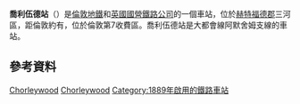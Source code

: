 {{expand|time=2016-02-29T15:59:45+00:00}}
{{Infobox London station
| name = 喬利伍德<br />Chorleywood |symbol=underground |symbol2=rail
| image_name = Chorleywood station building.JPG 
| manager = [[倫敦地鐵|倫敦地鐵]] 
| current rostered supervisors = Sarah Brooks, Frank Brown, Peter Kenny & Richard Stuart 
| fare_zone = 7 
| locale = [[喬利伍德|喬利伍德]] 
| borough = [[赫特福德郡|赫特福德郡]][[三河區|三河區]] 
| events1 = 開通
| years1 = 1889 
| events2 = 貨運業務停止<ref name="UN591">{{cite journal | title=How it used to be - freight on The Underground 50 years ago | journal=Underground News | date=March 2011 | issue=591 | pages=175–183 | editor1-first=Brian | editor1-last=Hardy | publisher=London Underground Railway Society | issn=0306-8617 }}</ref> 
| years2 = 1966年11月14日
| platforms = 2 
| railcode = CLW 
<!--| tubeexits06 = 1.263
| tubeexits07 = {{decrease}} 1.00
| tubeexits08 = {{decrease}} 0.86
| tubeexits09 = {{decrease}} 0.859 -->
| tubeexits10 = {{decrease}} 0.85
| tubeexits11 = {{increase}} 0.91
| tubeexits12 = {{increase}} 1.01
| tubeexits13 = {{decrease}} 0.99
<!--| railexits0607 = 0.650-->
| railexits0708 = {{decrease}} 0.499
| railexits0809 = {{decrease}} 0.500
| railexits0910 = {{decrease}} 0.402
| railexits1011 = {{increase}} 0.609
| railexits1112 = {{increase}} 0.613
| railexits1213 = {{increase}} 0.632
| railexits1314 = {{increase}} 0.672
| access = yes
| access_note = <ref name="citation step free tube map">{{citation step free tube map}}</ref>
| map_type = Hertfordshire
| latitude = 51.6542
| longitude = -0.5183 }}
'''喬利伍德站'''（{{lang-en|Chorleywood station}}）是[[倫敦地鐵|倫敦地鐵]]和[[英國國營鐵路公司|英國國營鐵路公司]]的一個車站，位於[[赫特福德郡|赫特福德郡]]三河區，距倫敦約有{{convert|20|mi|km}}，位於倫敦第7收費區。喬利伍德站是大都會線阿默舍姆支線的車站。

==參考資料==
{{reflist}}
{{commons category|Chorleywood station}}

{{倫敦地鐵大都會線}}

[[Category:大都會線車站|Chorleywood]]
[[Category:赫特福德郡鐵路車站|Chorleywood]]
[[Category:1889年啟用的鐵路車站|Category:1889年啟用的鐵路車站]]